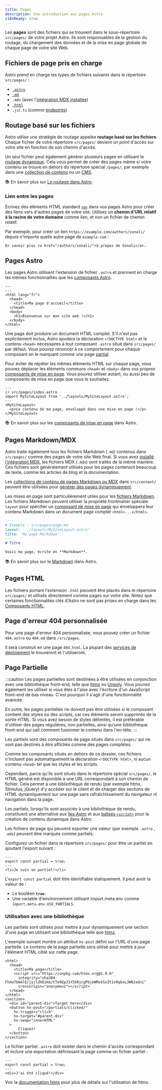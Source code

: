 ```yaml
---
title: Pages
description: Une introduction aux pages Astro
i18nReady: true
---
```



Les **pages** sont des fichiers qui se trouvent dans le sous-répertoire `src/pages/` de votre projet Astro. Ils sont responsables de la gestion du routage, du chargement des données et de la mise en page globale de chaque page de votre site Web.

## Fichiers de page pris en charge 

Astro prend en charge les types de fichiers suivants dans le répertoire `src/pages/` :
- [`.astro`](#pages-astro)
- [`.md`](#pages-markdownmdx)
- `.mdx` (avec l'[intégration MDX installée](/fr/guides/integrations-guide/mdx/#installation))
- [`.html`](#pages-html)
- `.js`/`.ts` (comme [endpoints](/fr/core-concepts/endpoints/))

## Routage basé sur les fichiers

Astro utilise une stratégie de routage appelée **routage basé sur les fichiers**. Chaque fichier de votre répertoire `src/pages/` devient un point d'accès sur votre site en fonction de son chemin d'accès.

Un seul fichier peut également générer plusieurs pages en utilisant le [routage dynamique](/fr/core-concepts/routing/#routes-dynamiques). Cela vous permet de créer des pages même si votre contenu se trouve en dehors du répertoire spécial `/pages/`, par exemple dans une [collection de contenu](/fr/guides/content-collections/) ou un [CMS](/fr/guides/cms/).

📚 En savoir plus sur [Le routage dans Astro](/fr/core-concepts/routing/).

### Lien entre les pages

Écrivez des éléments HTML standard [`<a>`](https://developer.mozilla.org/fr/docs/Web/HTML/Element/a) dans vos pages Astro pour créer des liens vers d'autres pages de votre site. Utilisez un **chemin d'URL relatif à la racine de votre domaine** comme lien, et non un fichier de chemin relatif.

Par exemple, pour créer un lien `https://example.com/authors/sonali/` depuis n'importe quelle autre page de `example.com` :

```astro title="src/pages/index.astro"
En savoir plus <a href="/authors/sonali/">à propos de Sonali</a>.
```

## Pages Astro

Les pages Astro utilisent l'extension de fichier `.astro` et prennent en charge les mêmes fonctionnalités que les [composants Astro](/fr/core-concepts/astro-components/).

```astro title="src/pages/index.astro"
---
---
<html lang="fr">
  <head>
    <title>Ma page d'accueil</title>
  </head>
  <body>
    <h1>Bienvenue sur mon site web !</h1>
  </body>
</html>
```

Une page doit produire un document HTML complet. S'il n'est pas explicitement inclus, Astro ajoutera la déclaration `<!DOCTYPE html>` et le contenu `<head>` nécessaires à tout composant `.astro` situé dans `src/pages/` par défaut. Vous pouvez renoncer à ce comportement pour chaque composant en le marquant comme une page [partial](#page-partielle).

Pour éviter de répéter les mêmes éléments HTML sur chaque page, vous pouvez déplacer les éléments communs `<head>` et `<body>` dans vos propres [composants de mise en page](/fr/core-concepts/layouts/). Vous pouvez utiliser autant, ou aussi peu de composants de mise en page que vous le souhaitez.

```astro {3} /</?MySiteLayout>/
---
// src/pages/index.astro
import MySiteLayout from '../layouts/MySiteLayout.astro';
---
<MySiteLayout>
  <p>Le contenu de ma page, enveloppé dans une mise en page !</p>
</MySiteLayout>
```

📚 En savoir plus sur les [composants de mise en page](/fr/core-concepts/layouts/) dans Astro.

## Pages Markdown/MDX

Astro traite également tous les fichiers Markdown (`.md`) contenus dans `src/pages/` comme des pages de votre site Web final. Si vous avez [installé l'intégration MDX](/fr/guides/integrations-guide/mdx/#installation), les fichiers MDX (`.mdx`) sont traités de la même manière. Ces fichiers sont généralement utilisés pour les pages contenant beaucoup de texte, comme les articles de blog et la documentation.

Les [collections de contenu de pages Markdown ou MDX](/fr/guides/content-collections/) dans `src/content/` peuvent être utilisées pour [générer des pages dynamiquement](/fr/core-concepts/routing/#routes-dynamiques).

Les mises en page sont particulièrement utiles pour les [fichiers Markdown](#pages-markdownmdx). Les fichiers Markdown peuvent utiliser la propriété frontmatter spéciale `layout` pour spécifier un [composant de mise en page](/fr/core-concepts/layouts/) qui enveloppera leur contenu Markdown dans un document page complet `<html>...</html>`.

```md {3}
---
# Exemple : src/pages/page.md
layout: '../layouts/MySiteLayout.astro'
title: 'Ma page Markdown'
---
# Titre

Voici ma page, écrite en **Markdown**.

```

📚 En savoir plus sur le [Markdown](/fr/guides/markdown-content/) dans Astro.

## Pages HTML

Les fichiers portant l'extension `.html` peuvent être placés dans le répertoire `src/pages/` et utilisés directement comme pages sur votre site. Notez que certaines fonctionnalités clés d'Astro ne sont pas prises en charge dans les [Composants HTML](/fr/core-concepts/astro-components/#composants-html).

## Page d'erreur 404 personnalisée

Pour une page d'erreur 404 personnalisée, vous pouvez créer un fichier `404.astro` ou `404.md` dans `/src/pages`.

Il sera construit en une page `404.html`. La plupart des [services de déploiement](/fr/guides/deploy/) le trouveront et l'utiliseront.

## Page Partielle

<Since v="3.4.0" />

:::caution
Les pages partielles sont destinées à être utilisées en conjonction avec une bibliothèque front-end, telle que [htmx](https://htmx.org/) ou [Unpoly](https://unpoly.com/). Vous pouvez également les utiliser si vous êtes à l'aise avec l'écriture d'un JavaScript front-end de bas niveau. C'est pourquoi il s'agit d'une fonctionnalité avancée.

En outre, les pages partielles ne doivent pas être utilisées si le composant contient des styles ou des scripts, car ces éléments seront supprimés de la sortie HTML. Si vous avez besoin de styles délimités, il est préférable d'utiliser des pages régulières, non partielles, ainsi qu'une bibliothèque front-end qui sait comment fusionner le contenu dans l'en-tête.
:::

Les partiels sont des composants de page situés dans `src/pages/` qui ne sont pas destinés à être affichés comme des pages complètes.

Comme les composants situés en dehors de ce dossier, ces fichiers n'incluent pas automatiquement la déclaration `<!DOCTYPE html>`, ni aucun contenu `<head>` tel que les styles et les scripts.

Cependant, parce qu'ils sont situés dans le répertoire spécial `src/pages/`, le HTML généré est disponible à une URL correspondant à son chemin de fichier. Cela permet à une bibliothèque de rendu (par exemple htmx, Stimulus, jQuery) d'y accéder sur le client et de charger des sections de HTML dynamiquement sur une page sans rafraîchissement du navigateur ni navigation dans la page.

Les partiels, lorsqu'ils sont associés à une bibliothèque de rendu, constituent une alternative aux [îles Astro](/fr/concepts/islands/) et aux [balises `<script>`](/fr/guides/client-side-scripts/) pour la création de contenu dynamique dans Astro.

Les fichiers de page qui peuvent exporter une valeur (par exemple `.astro` , `.mdx`) peuvent être marqués comme partiels.

Configurez un fichier dans le répertoire `src/pages/` pour être un partiel en ajoutant l'export suivant :

```astro title="src/pages/partial.astro" ins={2}
---
export const partial = true;
---
<li>Je suis un partiel!</li>
```

L'`export const partial` doit être identifiable statiquement. Il peut avoir la valeur de :

- Le booléen __`true`__.
- Une variable d'environnement utilisant import.meta.env comme `import.meta.env.USE_PARTIALS`.

### Utilisation avec une bibliothèque

 Les partiels sont utilisés pour mettre à jour dynamiquement une section d'une page en utilisant une bibliothèque telle que [htmx](https://htmx.org/).

 L'exemple suivant montre un attribut `hx-post` défini sur l'URL d'une page partielle. Le contenu de la page partielle sera utilisé pour mettre à jour l'élément HTML ciblé sur cette page. 

```astro title="src/pages/index.astro" 'hx-post="/partials/clicked/"'
<html>
  <head>
    <title>Ma page</title>
    <script src="https://unpkg.com/htmx.org@1.9.6"
      integrity="sha384-FhXw7b6AlE/jyjlZH5iHa/tTe9EpJ1Y55RjcgPbjeWMskSxZt1v9qkxLJWNJaGni"
      crossorigin="anonymous"></script>
  </head>
</html>
<section>
  <div id="parent-div">Target here</div>
  <button hx-post="/partials/clicked/"
    hx-trigger="click"
    hx-target="#parent-div"
    hx-swap="innerHTML"
  >
      Cliquez!
  </button>
</section>
```

Le fichier partiel `.astro` doit exister dans le chemin d'accès correspondant et inclure une exportation définissant la page comme un fichier partiel :

```astro title="src/pages/partials/clicked.astro" {2}
---
export const partial = true;
---
<div>J'ai été cliqué!</div>
```

Voir la [documentation htmx](https://htmx.org/docs/) pour plus de détails sur l'utilisation de htmx.
